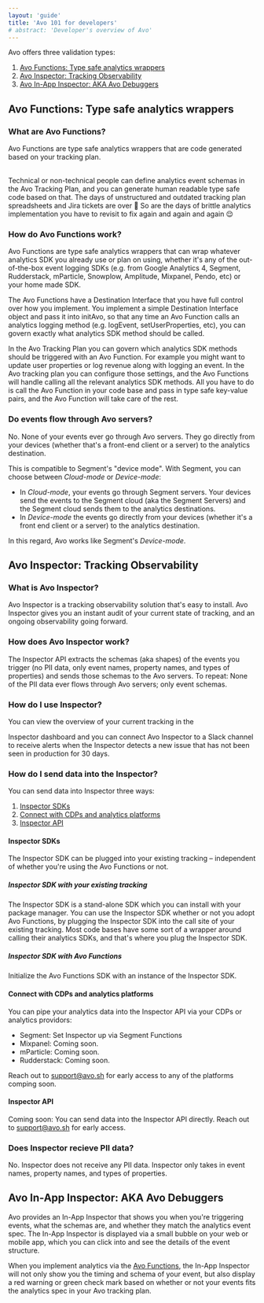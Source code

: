 ```yaml
---
layout: 'guide'
title: 'Avo 101 for developers'
# abstract: 'Developer's overview of Avo'
---
```



Avo offers three validation types:

1.  <a href="#avo-functions-type-safe-analytics-wrappers">Avo Functions: Type safe analytics wrappers</a>
2.  <a href="#avo-inspector-tracking-observability">Avo Inspector: Tracking Observability</a>
3.  <a href="#avo-in-app-inspector-aka-avo-debuggers">Avo In-App Inspector: AKA Avo Debuggers</a>


## Avo Functions: Type safe analytics wrappers

### What are Avo Functions?

<Link passHref href="/implementation/avo-functions-overview"><a>Avo Functions</a></Link> are 
type safe analytics wrappers that are code generated based on your <Link passHref href="/workspace"><a>tracking plan</a></Link>. <br/> <br/> 

Technical or non-technical people can define analytics event schemas in the <Link passHref href="/workspace"><a>Avo Tracking Plan</a></Link>, 
and you can generate human readable type safe code based on that. The days of unstructured 
and outdated tracking plan spreadsheets and Jira tickets are over 🥳 So are the days of brittle 
analytics implementation you have to revisit to fix again and again and again 😌

### How do Avo Functions work?

Avo Functions are type safe analytics wrappers that can wrap whatever analytics SDK you already 
use or plan on using, whether it's any of the out-of-the-box event logging SDKs (e.g. from 
Google Analytics 4, Segment, Rudderstack, mParticle, Snowplow, Amplitude, Mixpanel, Pendo, 
etc) or your home made SDK.

The Avo Functions have a <Link passHref href="/implementation/destinations"><a>Destination Interface</a></Link> 
that you have full control over how you implement. You implement a simple Destination Interface 
object and pass it into initAvo, so that any time an Avo Function calls an analytics 
logging method (e.g. logEvent, setUserProperties, etc), you can govern exactly what analytics 
SDK method should be called.

In the <Link passHref href="/workspace"><a>Avo Tracking Plan</a></Link> you can govern which analytics SDK methods 
should be triggered with an Avo Function. For example you might want to update user properties or log revenue 
along with logging an event. In the Avo tracking plan you can configure those settings, and the Avo Functions 
will handle calling all the relevant analytics SDK methods. All you have to do is call the Avo Function in your 
code base and pass in type safe key-value pairs, and the Avo Function will take care of the rest.

### Do events flow through Avo servers?

No. None of your events ever go through Avo servers. They go directly from your devices (whether that's 
a front-end client or a server) to the analytics destination.

This is compatible to Segment's "device mode". With Segment, you can choose 
between <Link passHref href="https://segment.com/docs/guides/intro-impl/#connection-modes"><a>_Cloud-mode_ or _Device-mode_</a></Link>:
- In _Cloud-mode_, your events go through Segment servers. Your devices send the events to the 
Segment cloud (aka the Segment Servers) and the Segment cloud sends them to the analytics destinations.
- In _Device-mode_ the events go directly from your devices (whether it's a front end client 
or a server) to the analytics destination.

In this regard, Avo works like Segment's _Device-mode_.

## Avo Inspector: Tracking Observability

### What is Avo Inspector?

Avo Inspector is a tracking observability solution that's easy to install. Avo Inspector 
gives you an instant audit of your current state of tracking, and an ongoing observability 
going forward. 

### How does Avo Inspector work?

The Inspector API extracts the schemas (aka shapes) of the events you trigger (no PII data, 
only event names, property names, and types of properties) and sends those schemas to 
the Avo servers. To repeat: None of the PII data ever flows through Avo servers; only event schemas.

### How do I use Inspector?

You can view the overview of your current tracking in the 
<Link passHref href="/workspace/inspector"><a>Inspector dashboard</a></Link> 
and you can connect Avo Inspector to a Slack channel to receive alerts when the Inspector detects 
a new issue that has not been seen in production for 30 days.

### How do I send data into the Inspector?

You can send data into Inspector three ways:

1.  <a href="#inspector-sdks">Inspector SDKs</a>
2.  <a href="#connect-with-cdps-and-analytics-platforms">Connect with CDPs and analytics platforms</a>
1.  <a href="#inspector-api">Inspector API</a>


#### Inspector SDKs

The Inspector SDK can be plugged into your existing tracking – independent of whether 
you're using the Avo Functions or not.

##### Inspector SDK with your existing tracking

The Inspector SDK is a stand-alone SDK which you can install with your package manager.
You can use the Inspector SDK whether or not you adopt Avo Functions, by plugging the 
Inspector SDK into the call site of your existing tracking. Most code bases 
have some sort of a wrapper around calling their analytics SDKs, and that's where you 
plug the Inspector SDK.

##### Inspector SDK with Avo Functions

Initialize the Avo Functions SDK with an instance of the Inspector SDK.

#### Connect with CDPs and analytics platforms

You can pipe your analytics data into the Inspector API via your CDPs or analytics providors:

- Segment: Set Inspector up via Segment Functions
- Mixpanel: Coming soon.
- mParticle: Coming soon.
- Rudderstack: Coming soon.

Reach out to support@avo.sh for early access to any of the platforms comping soon.

#### Inspector API

Coming soon: You can send data into the Inspector API directly. Reach out to support@avo.sh for early access.

### Does Inspector recieve PII data?

No. Inspector does not receive any PII data. Inspector only takes in event names, 
property names, and types of properties.


## Avo In-App Inspector: AKA Avo Debuggers

Avo provides an <Link passHref href="/implementation/start-using-visual-debugger"><a>In-App Inspector</a></Link> that shows you when you're triggering events, what the schemas are,
and whether they match the analytics event spec. The In-App Inspector is displayed via a small bubble 
on your web or mobile app, which you can click into and see the details of the event structure.

When you implement analytics via the <a href="#avo-functions-type-safe-analytics-wrappers">Avo Functions</a>, the In-App Inspector will not only show you 
the timing and schema of your event, but also display a red warning or green check mark based on 
whether or not your events fits the analytics spec in your Avo tracking plan.

